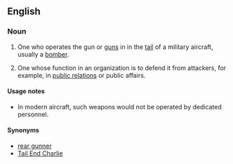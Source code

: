 ==English==

===Noun===
{{en-noun|sg=[[tail]] [[gunner]]}}

# One who operates the gun or [[guns]] in in the [[tail]] of a military aircraft, usually a [[bomber]].
# {{colloquial}} One whose function in an organization is to defend it from attackers, for example, in [[public relations]] or public affairs.

====Usage notes====
* In modern aircraft, such weapons would not be operated by dedicated personnel.

====Synonyms====
* [[rear gunner]]
* [[Tail End Charlie]]